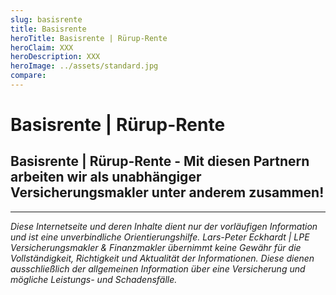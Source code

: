 ```yaml
---
slug: basisrente
title: Basisrente
heroTitle: Basisrente | Rürup-Rente
heroClaim: XXX
heroDescription: XXX
heroImage: ../assets/standard.jpg
compare: 
---
```


<ProvenExpert />

# Basisrente | Rürup-Rente












<ContactAndCompareBox />
<ProvenExpert />

## Basisrente | Rürup-Rente - Mit diesen Partnern arbeiten wir als unabhängiger Versicherungsmakler unter anderem zusammen!
<InsurancesBox title='Lebensversicherungsgesellschaften'/>

---

_Diese Internetseite und deren Inhalte dient nur der vorläufigen Information und ist eine unverbindliche Orientierungshilfe. Lars-Peter Eckhardt | LPE Versicherungsmakler & Finanzmakler übernimmt keine Gewähr für die Vollständigkeit,
Richtigkeit und Aktualität der Informationen. Diese dienen ausschließlich der allgemeinen Information über eine Versicherung und mögliche Leistungs- und Schadensfälle._
